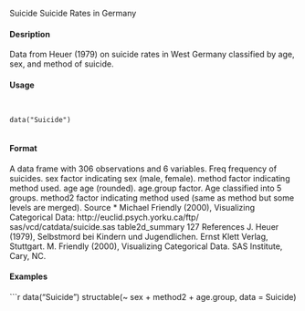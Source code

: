 Suicide Suicide Rates in Germany

#### Desription

Data from Heuer (1979) on suicide rates in West Germany classified by age, sex, and method of
suicide.

#### Usage
<pre><code>

data("Suicide")

</code></pre>
#### Format 

A data frame with 306 observations and 6 variables.
Freq frequency of suicides.
sex factor indicating sex (male, female).
method factor indicating method used.
age age (rounded).
age.group factor. Age classified into 5 groups.
method2 factor indicating method used (same as method but some levels are merged).
Source
* Michael Friendly (2000), Visualizing Categorical Data: http://euclid.psych.yorku.ca/ftp/
sas/vcd/catdata/suicide.sas
table2d_summary 127
References
J. Heuer (1979), Selbstmord bei Kindern und Jugendlichen. Ernst Klett Verlag, Stuttgart.
M. Friendly (2000), Visualizing Categorical Data. SAS Institute, Cary, NC.

#### Examples
```r

data("Suicide")
structable(~ sex + method2 + age.group, data = Suicide)
